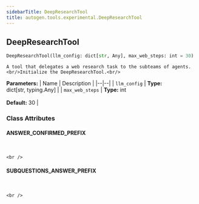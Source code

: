 ```yaml
---
sidebarTitle: DeepResearchTool
title: autogen.tools.experimental.DeepResearchTool
---
```

<h2 id="autogen.tools.experimental.DeepResearchTool" class="doc doc-heading">
    <code class="doc-symbol doc-symbol-heading doc-symbol-class"></code>
    <span class="doc doc-object-name doc-class-name">DeepResearchTool</span>
</h2>

```python
DeepResearchTool(llm_config: dict[str, Any], max_web_steps: int = 30)
```

    A tool that delegates a web research task to the subteams of agents.<br/>Initialize the DeepResearchTool.<br/>

<b>Parameters:</b>
| Name | Description |
|--|--|
| `llm_config` | **Type:** dict[str, typing.Any] |
| `max_web_steps` | **Type:** int<br/><br/>**Default:** 30 |

### Class Attributes

<code class="doc-symbol doc-symbol-heading doc-symbol-attribute"></code>
#### ANSWER_CONFIRMED_PREFIX
<br />

    <br />

<code class="doc-symbol doc-symbol-heading doc-symbol-attribute"></code>
#### SUBQUESTIONS_ANSWER_PREFIX
<br />

    <br />
